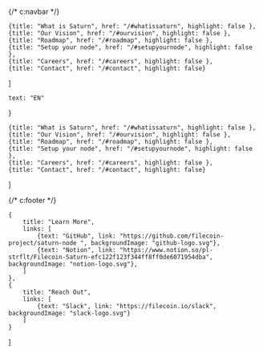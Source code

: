 {/* c:navbar */}

    {title: "What is Saturn", href: "/#whatissaturn", highlight: false },
    {title: "Our Vision", href: "/#ourvision", highlight: false },
    {title: "Roadmap", href: "/#roadmap", highlight: false },
    {title: "Setup your node", href: "/#setupyournode", highlight: false },
    {title: "Careers", href: "/#careers", highlight: false },
    {title: "Contact", href: "/#contact", highlight: false}
]

    text: "EN"
}

    {title: "What is Saturn", href: "/#whatissaturn", highlight: false },
    {title: "Our Vision", href: "/#ourvision", highlight: false },
    {title: "Roadmap", href: "/#roadmap", highlight: false },
    {title: "Setup your node", href: "/#setupyournode", highlight: false },
    {title: "Careers", href: "/#careers", highlight: false },
    {title: "Contact", href: "/#contact", highlight: false}
]

{/* c:footer */}

    {
        title: "Learn More",
        links: [
            {text: "GitHub", link: "https://github.com/filecoin-project/saturn-node ", backgroundImage: "github-logo.svg"},
            {text: "Notion", link: "https://www.notion.so/pl-strflt/Filecoin-Saturn-efc122f123f344ff8ff0de6071954dba", backgroundImage: "notion-logo.svg"},
        ]
    },
    {
        title: "Reach Out",
        links: [
            {text: "Slack", link: "https://filecoin.io/slack", backgroundImage: "slack-logo.svg"}
        ]
    }
]
